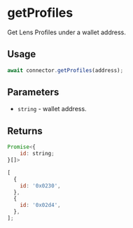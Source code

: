
# getProfiles

Get Lens Profiles under a wallet address.

## Usage

```js
await connector.getProfiles(address);
```

## Parameters

- `string` - wallet address.

## Returns

```js
Promise<{
    id: string;
}[]>
```

```js
[
  {
    id: '0x0230',
  },
  {
    id: '0x02d4',
  },
];
```
